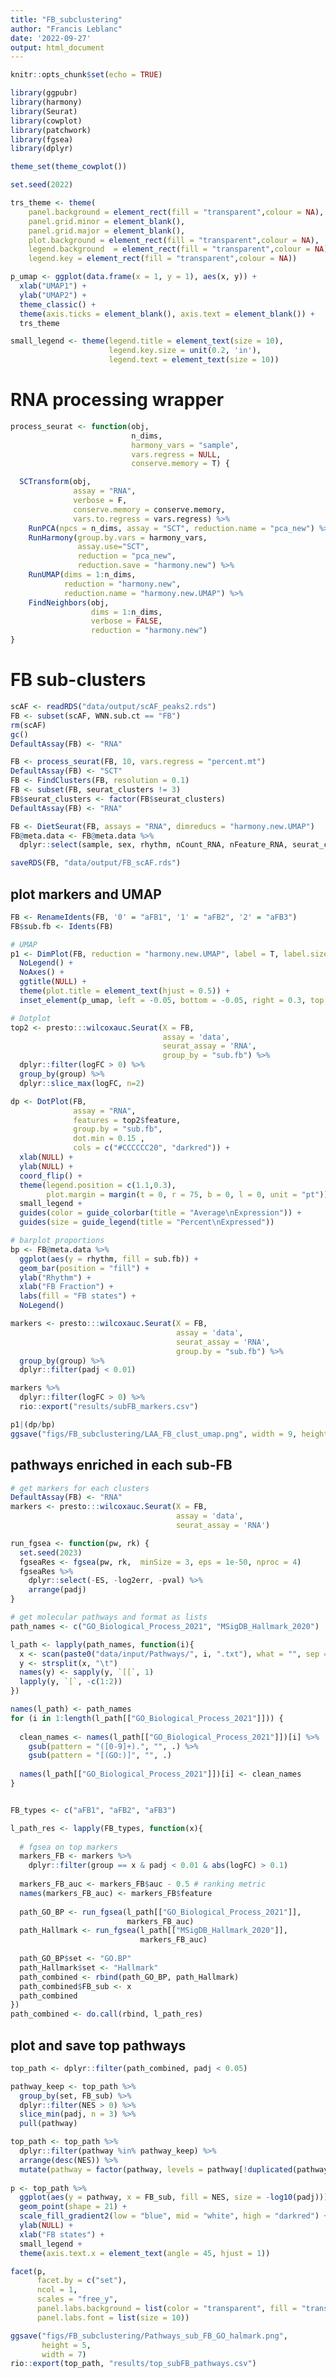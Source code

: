```yaml
---
title: "FB_subclustering"
author: "Francis Leblanc"
date: '2022-09-27'
output: html_document
---
```


```r
knitr::opts_chunk$set(echo = TRUE)

library(ggpubr)
library(harmony)
library(Seurat)
library(cowplot)
library(patchwork)
library(fgsea)
library(dplyr)

theme_set(theme_cowplot())

set.seed(2022)

trs_theme <- theme(
    panel.background = element_rect(fill = "transparent",colour = NA),
    panel.grid.minor = element_blank(),
    panel.grid.major = element_blank(),
    plot.background = element_rect(fill = "transparent",colour = NA),
    legend.background  = element_rect(fill = "transparent",colour = NA),
    legend.key = element_rect(fill = "transparent",colour = NA))

p_umap <- ggplot(data.frame(x = 1, y = 1), aes(x, y)) + 
  xlab("UMAP1") +
  ylab("UMAP2") + 
  theme_classic() + 
  theme(axis.ticks = element_blank(), axis.text = element_blank()) +
  trs_theme

small_legend <- theme(legend.title = element_text(size = 10),
                      legend.key.size = unit(0.2, 'in'),
                      legend.text = element_text(size = 10)) 
```

# RNA processing wrapper

```r
process_seurat <- function(obj, 
                           n_dims, 
                           harmony_vars = "sample", 
                           vars.regress = NULL,
                           conserve.memory = T) {

  SCTransform(obj, 
              assay = "RNA", 
              verbose = F, 
              conserve.memory = conserve.memory, 
              vars.to.regress = vars.regress) %>% 
    RunPCA(npcs = n_dims, assay = "SCT", reduction.name = "pca_new") %>% 
    RunHarmony(group.by.vars = harmony_vars, 
               assay.use="SCT", 
               reduction = "pca_new", 
               reduction.save = "harmony.new") %>% 
    RunUMAP(dims = 1:n_dims,
            reduction = "harmony.new", 
            reduction.name = "harmony.new.UMAP") %>% 
    FindNeighbors(obj, 
                  dims = 1:n_dims, 
                  verbose = FALSE, 
                  reduction = "harmony.new")
}
```

# FB sub-clusters 

```r
scAF <- readRDS("data/output/scAF_peaks2.rds")
FB <- subset(scAF, WNN.sub.ct == "FB")
rm(scAF)
gc()
DefaultAssay(FB) <- "RNA"

FB <- process_seurat(FB, 10, vars.regress = "percent.mt")
DefaultAssay(FB) <- "SCT"
FB <- FindClusters(FB, resolution = 0.1)
FB <- subset(FB, seurat_clusters != 3)
FB$seurat_clusters <- factor(FB$seurat_clusters)
DefaultAssay(FB) <- "RNA"

FB <- DietSeurat(FB, assays = "RNA", dimreducs = "harmony.new.UMAP")
FB@meta.data <- FB@meta.data %>% 
  dplyr::select(sample, sex, rhythm, nCount_RNA, nFeature_RNA, seurat_clusters)

saveRDS(FB, "data/output/FB_scAF.rds") 
```

## plot markers and UMAP

```r
FB <- RenameIdents(FB, '0' = "aFB1", '1' = "aFB2", '2' = "aFB3")
FB$sub.fb <- Idents(FB)

# UMAP
p1 <- DimPlot(FB, reduction = "harmony.new.UMAP", label = T, label.size = 6) + 
  NoLegend() + 
  NoAxes() + 
  ggtitle(NULL) + 
  theme(plot.title = element_text(hjust = 0.5)) + 
  inset_element(p_umap, left = -0.05, bottom = -0.05, right = 0.3, top = 0.2) 

# Dotplot
top2 <- presto:::wilcoxauc.Seurat(X = FB,
                                  assay = 'data',
                                  seurat_assay = 'RNA',
                                  group_by = "sub.fb") %>%
  dplyr::filter(logFC > 0) %>%
  group_by(group) %>% 
  dplyr::slice_max(logFC, n=2)

dp <- DotPlot(FB,
              assay = "RNA",
              features = top2$feature,
              group.by = "sub.fb",
              dot.min = 0.15 ,
              cols = c("#CCCCCC20", "darkred")) +
  xlab(NULL) + 
  ylab(NULL) +
  coord_flip() +
  theme(legend.position = c(1.1,0.3), 
        plot.margin = margin(t = 0, r = 75, b = 0, l = 0, unit = "pt")) +
  small_legend + 
  guides(color = guide_colorbar(title = "Average\nExpression")) + 
  guides(size = guide_legend(title = "Percent\nExpressed")) 

# barplot proportions
bp <- FB@meta.data %>% 
  ggplot(aes(y = rhythm, fill = sub.fb)) + 
  geom_bar(position = "fill") + 
  ylab("Rhythm") + 
  xlab("FB Fraction") + 
  labs(fill = "FB states") + 
  NoLegend()

markers <- presto:::wilcoxauc.Seurat(X = FB,
                                     assay = 'data',
                                     seurat_assay = 'RNA',
                                     group.by = "sub.fb") %>%
  group_by(group) %>%
  dplyr::filter(padj < 0.01) 

markers %>%
  dplyr::filter(logFC > 0) %>%
  rio::export("results/subFB_markers.csv")

p1|(dp/bp)
ggsave("figs/FB_subclustering/LAA_FB_clust_umap.png", width = 9, height = 5)
```

## pathways enriched in each sub-FB

```r
# get markers for each clusters
DefaultAssay(FB) <- "RNA"
markers <- presto:::wilcoxauc.Seurat(X = FB, 
                                     assay = 'data', 
                                     seurat_assay = 'RNA') 

run_fgsea <- function(pw, rk) {
  set.seed(2023)
  fgseaRes <- fgsea(pw, rk,  minSize = 3, eps = 1e-50, nproc = 4)
  fgseaRes %>% 
    dplyr::select(-ES, -log2err, -pval) %>% 
    arrange(padj)
}

# get molecular pathways and format as lists
path_names <- c("GO_Biological_Process_2021", "MSigDB_Hallmark_2020")

l_path <- lapply(path_names, function(i){
  x <- scan(paste0("data/input/Pathways/", i, ".txt"), what = "", sep = "\n")
  y <- strsplit(x, "\t")
  names(y) <- sapply(y, `[[`, 1)
  lapply(y, `[`, -c(1:2))
})

names(l_path) <- path_names
for (i in 1:length(l_path[["GO_Biological_Process_2021"]])) {
  
  clean_names <- names(l_path[["GO_Biological_Process_2021"]])[i] %>% 
    gsub(pattern = "([0-9]+).", "", .) %>% 
    gsub(pattern = "[(GO:)]", "", .)
  
  names(l_path[["GO_Biological_Process_2021"]])[i] <- clean_names
}


FB_types <- c("aFB1", "aFB2", "aFB3")

l_path_res <- lapply(FB_types, function(x){
  
  # fgsea on top markers
  markers_FB <- markers %>% 
    dplyr::filter(group == x & padj < 0.01 & abs(logFC) > 0.1)
  
  markers_FB_auc <- markers_FB$auc - 0.5 # ranking metric
  names(markers_FB_auc) <- markers_FB$feature
  
  path_GO_BP <- run_fgsea(l_path[["GO_Biological_Process_2021"]], 
                          markers_FB_auc)
  path_Hallmark <- run_fgsea(l_path[["MSigDB_Hallmark_2020"]],
                             markers_FB_auc)
  
  path_GO_BP$set <- "GO.BP"
  path_Hallmark$set <- "Hallmark"
  path_combined <- rbind(path_GO_BP, path_Hallmark)
  path_combined$FB_sub <- x
  path_combined
})
path_combined <- do.call(rbind, l_path_res)
```

## plot and save top pathways 

```r
top_path <- dplyr::filter(path_combined, padj < 0.05)

pathway_keep <- top_path %>% 
  group_by(set, FB_sub) %>% 
  dplyr::filter(NES > 0) %>%
  slice_min(padj, n = 3) %>%
  pull(pathway)

top_path <- top_path %>% 
  dplyr::filter(pathway %in% pathway_keep) %>% 
  arrange(desc(NES)) %>% 
  mutate(pathway = factor(pathway, levels = pathway[!duplicated(pathway)]))
  
p <- top_path %>% 
  ggplot(aes(y = pathway, x = FB_sub, fill = NES, size = -log10(padj))) +
  geom_point(shape = 21) + 
  scale_fill_gradient2(low = "blue", mid = "white", high = "darkred") + 
  ylab(NULL) +
  xlab("FB states") +
  small_legend +
  theme(axis.text.x = element_text(angle = 45, hjust = 1))

facet(p, 
      facet.by = c("set"),
      ncol = 1, 
      scales = "free_y", 
      panel.labs.background = list(color = "transparent", fill = "transparent"),
      panel.labs.font = list(size = 10))

ggsave("figs/FB_subclustering/Pathways_sub_FB_GO_halmark.png", 
       height = 5, 
       width = 7)
rio::export(top_path, "results/top_subFB_pathways.csv")
```
